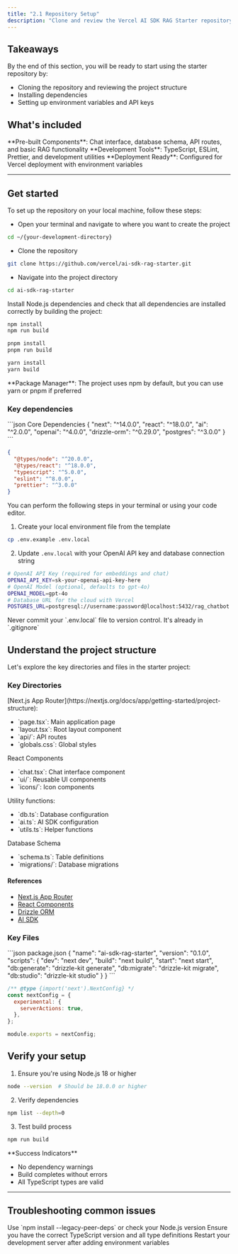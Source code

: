 ```yaml
---
title: "2.1 Repository Setup"
description: "Clone and review the Vercel AI SDK RAG Starter repository."
---
```


## Takeaways

By the end of this section, you will be ready to start using the starter repository by:

- Cloning the repository and reviewing the project structure
- Installing dependencies
- Setting up environment variables and API keys

## What's included

<Info>
  **Pre-built Components**: Chat interface, database schema, API routes, and
  basic RAG functionality
</Info>

<Info>
  **Development Tools**: TypeScript, ESLint, Prettier, and development utilities
</Info>

<Info>
  **Deployment Ready**: Configured for Vercel deployment with environment
  variables
</Info>

---

## Get started

To set up the repository on your local machine, follow these steps:

<Steps>

<Step title="Clone the Repository">

- Open your terminal and navigate to where you want to create the project

```bash title="Terminal"
cd ~/{your-development-directory}
```

- Clone the repository

```bash title="Terminal"
git clone https://github.com/vercel/ai-sdk-rag-starter.git
```

- Navigate into the project directory

```bash title="Terminal"
cd ai-sdk-rag-starter
```

</Step>

<Step title="Install dependencies">

Install Node.js dependencies and check that all dependencies are installed correctly by building the project:

<CodeGroup>

```bash npm
npm install
npm run build
```

```bash pnpm
pnpm install
pnpm run build
```

```bash yarn
yarn install
yarn build
```

</CodeGroup>

<Info>
  **Package Manager**: The project uses npm by default, but you can use yarn or
  pnpm if preferred
</Info>

### Key dependencies

<CodeGroup>
```json Core Dependencies
{
  "next": "^14.0.0",
  "react": "^18.0.0",
  "ai": "^2.0.0",
  "openai": "^4.0.0",
  "drizzle-orm": "^0.29.0",
  "postgres": "^3.0.0"
}
```

```json Development Dependencies
{
  "@types/node": "^20.0.0",
  "@types/react": "^18.0.0",
  "typescript": "^5.0.0",
  "eslint": "^8.0.0",
  "prettier": "^3.0.0"
}
```

</CodeGroup>
</Step>

<Step title="Environment Configuration">

You can perform the following steps in your terminal or using your code editor.

1. Create your local environment file from the template

```bash Terminal
cp .env.example .env.local
```

2. Update `.env.local` with your OpenAI API key and database connection string

```bash env.local
# OpenAI API Key (required for embeddings and chat)
OPENAI_API_KEY=sk-your-openai-api-key-here
# OpenAI Model (optional, defaults to gpt-4o)
OPENAI_MODEL=gpt-4o
# Database URL for the cloud with Vercel
POSTGRES_URL=postgresql://username:password@localhost:5432/rag_chatbot
```

<Warning>
  Never commit your `.env.local` file to version control. It's already in
  `.gitignore`
</Warning>

</Step>

</Steps>

## Understand the project structure

Let's explore the key directories and files in the starter project:

### Key Directories

<Columns cols={2}>
  <Card title="app/" icon="folder">
    [Next.js App
    Router](https://nextjs.org/docs/app/getting-started/project-structure):
    <ul>
      <li>`page.tsx`: Main application page</li>
      <li>`layout.tsx`: Root layout component</li>
      <li>`api/`: API routes</li>
      <li>`globals.css`: Global styles</li>
    </ul>
  </Card>
  <Card title="components/" icon="puzzle">
    React Components
    <ul>
      <li>`chat.tsx`: Chat interface component</li>
      <li>`ui/`: Reusable UI components</li>
      <li>`icons/`: Icon components</li>
    </ul>
  </Card>
</Columns>
<Columns cols={2}>
  <Card title="lib/" icon="code">
    Utility functions:
    <ul>
      <li>`db.ts`: Database configuration</li>
      <li>`ai.ts`: AI SDK configuration</li>
      <li>`utils.ts`: Helper functions</li>
    </ul>
  </Card>
  <Card title="drizzle/" icon="database">
    Database Schema
    <ul>
      <li>`schema.ts`: Table definitions</li>
      <li>`migrations/`: Database migrations</li>
    </ul>
  </Card>
</Columns>

#### References

- [Next.js App Router](https://nextjs.org/docs/app/getting-started/project-structure)
- [React Components](https://react.dev/learn/your-first-component)
- [Drizzle ORM](https://orm.drizzle.team/docs/intro)
- [AI SDK](https://sdk.vercel.ai/)

### Key Files

<CodeGroup>
```json package.json
{
  "name": "ai-sdk-rag-starter",
  "version": "0.1.0",
  "scripts": {
    "dev": "next dev",
    "build": "next build",
    "start": "next start",
    "db:generate": "drizzle-kit generate",
    "db:migrate": "drizzle-kit migrate",
    "db:studio": "drizzle-kit studio"
  }
}
```

```javascript next.config.js
/** @type {import('next').NextConfig} */
const nextConfig = {
  experimental: {
    serverActions: true,
  },
};

module.exports = nextConfig;
```

</CodeGroup>

## Verify your setup

1. Ensure you're using Node.js 18 or higher

```bash Terminal
node --version  # Should be 18.0.0 or higher
```

2. Verify dependencies

```bash Terminal
npm list --depth=0
```

3. Test build process

```bash Terminal
npm run build
```

<Info>
  **Success Indicators**
  <ul>
    <li>No dependency warnings</li>
    <li>Build completes without errors</li>
    <li>All TypeScript types are valid</li>
  </ul>
</Info>

---

## Troubleshooting common issues

<AccordionGroup>
<Accordion title="npm install fails with permission errors">
    Use `npm
    install --legacy-peer-deps` or check your Node.js version
</Accordion>

<Accordion title="TypeScript errors during build">
  Ensure you have the correct TypeScript version and all type definitions
</Accordion>

  <Accordion title="Environment variables not recognized">
    Restart your development server after adding environment variables
  </Accordion>
</AccordionGroup>
